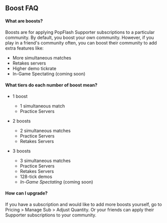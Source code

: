 
## Boost FAQ

#### What are boosts?

Boosts are for applying PopFlash Supporter subscriptions to a particular community. By default, you boost your own community. However, if you play in a friend's community often, you can boost their community to add extra features like:

* More simultaneous matches
* Retakes servers
* Higher demo tickrate
* In-Game Spectating (coming soon)

#### What tiers do each number of boost mean?

* 1 boost
  * 1 simultaneous match
  * Practice Servers

* 2 boosts
  * 2 simultaneous matches
  * Practice Servers
  * Retakes Servers

* 3 boosts
  * 3 simultaneous matches
  * Practice Servers
  * Retakes Servers
  * 128-tick demos
  * _In-Game Spectating_ (coming soon)

#### How can I upgrade?

If you have a subscription and would like to add more boosts yourself, go to Pricing > Manage Sub > Adjust Quantity. Or your friends can apply their Supporter subscriptions to your community.
